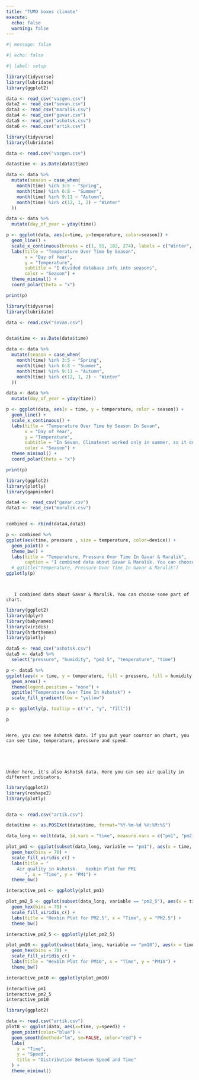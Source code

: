 ```yaml
---
title: "TUMO boxes climate"
execute: 
  echo: false
  warning: false
---
```


```r
#| message: false

#| echo: false

#| label: setup

library(tidyverse)
library(lubridate)
library(ggplot2)
```

```r
data <- read_csv("vazgen.csv")
data2 <- read_csv("sevan.csv")
data3 <- read_csv("maralik.csv")
data4 <- read_csv("gavar.csv")
data5 <- read_csv("ashotsk.csv")
data6 <- read.csv("artik.csv")

```

```r

library(tidyverse)
library(lubridate)  

data <- read.csv("vazgen.csv")

data$time <- as.Date(data$time)

data <- data %>%
  mutate(season = case_when(
    month(time) %in% 3:5 ~ "Spring",
    month(time) %in% 6:8 ~ "Summer",
    month(time) %in% 9:11 ~ "Autumn",
    month(time) %in% c(12, 1, 2) ~ "Winter"
  ))

data <- data %>%
  mutate(day_of_year = yday(time))

p <- ggplot(data, aes(x=time, y=temperature, color=season)) +
  geom_line() +
  scale_x_continuous(breaks = c(1, 91, 182, 274), labels = c("Winter", "Spring", "Summer", "Autumn")) +
  labs(title = "Temperature Over Time by Season",
       x = "Day of Year",
       y = "Temperature",
       subtitle = "I divided database info into seasons",
       color = "Season") +
  theme_minimal() +
  coord_polar(theta = "x")

print(p)

```

```r

library(tidyverse)
library(lubridate)  

data <- read.csv("sevan.csv")  


data$time <- as.Date(data$time)

data <- data %>%
  mutate(season = case_when(
    month(time) %in% 3:5 ~ "Spring",
    month(time) %in% 6:8 ~ "Summer",
    month(time) %in% 9:11 ~ "Autumn",
    month(time) %in% c(12, 1, 2) ~ "Winter"
  ))

data <- data %>%
  mutate(day_of_year = yday(time))

p <- ggplot(data, aes(x = time, y = temperature, color = season)) +
  geom_line() +
  scale_x_continuous() +
  labs(title = "Temperature Over Time by Season In Sevan",
       x = "Day of Year",
       y = "Temperature",
       subtitle = "In Sevan, Climatenet worked only in summer, so it only claimed info about summer",
       color = "Season") +
  theme_minimal() +
  coord_polar(theta = "x")

print(p)


```



```r

library(ggplot2)
library(plotly)
library(gapminder)

data4 <-  read_csv("gavar.csv")
data3 <- read_csv("maralik.csv")


combined <- rbind(data4,data3)

p <- combined %>%
ggplot(aes(time, pressure , size = temperature, color=device)) +
  geom_point() +
  theme_bw() +
  labs(title = "Temperature, Pressure Over Time In Gavar & Maralik",
       caption = "I combined data about Gavar & Maralik. You can choose some part of chart." )
  # ggtitle("Temperature, Pressure Over Time In Gavar & Maralik") 
ggplotly(p)




```

       I combined data about Gavar & Maralik. You can choose some part of chart.



```r
library(ggplot2)
library(dplyr)
library(babynames)
library(viridis)
library(hrbrthemes)
library(plotly)

data5 <- read_csv("ashotsk.csv")
data5 <- data5 %>%
  select("pressure", "humidity", "pm2_5", "temperature", "time")

p <- data5 %>%
ggplot(aes(x = time, y = temperature, fill = pressure, fill = humidity )) +
  geom_area() +
  theme(legend.position = "none") +
  ggtitle("Temperature Over Time In Ashotsk") +
  scale_fill_gradient(low = "yellow")

p <- ggplotly(p, tooltip = c("x", "y", "fill"))

p



```


    Here, you can see Ashotsk data. If you put your coursor on chart, you can see time, temperature, pressure and speed.





    Under here, it's also Ashotsk data. Here you can see air quality in different indicators.





```r
library(ggplot2)
library(reshape2)
library(plotly)


data <- read.csv("artik.csv")

data$time <- as.POSIXct(data$time, format="%Y-%m-%d %H:%M:%S")

data_long <- melt(data, id.vars = "time", measure.vars = c("pm1", "pm2_5", "pm10"))

plot_pm1 <- ggplot(subset(data_long, variable == "pm1"), aes(x = time, y = value)) +
  geom_hex(bins = 70) +
  scale_fill_viridis_c() +
  labs(title = "
    Air quality in Ashotsk.   Hexbin Plot for PM1
       ", x = "Time", y = "PM1") +
  theme_bw()

interactive_pm1 <- ggplotly(plot_pm1)

plot_pm2_5 <- ggplot(subset(data_long, variable == "pm2_5"), aes(x = time, y = value)) +
  geom_hex(bins = 70) +
  scale_fill_viridis_c() +
  labs(title = "Hexbin Plot for PM2.5", x = "Time", y = "PM2.5") +
  theme_bw()

interactive_pm2_5 <- ggplotly(plot_pm2_5)

plot_pm10 <- ggplot(subset(data_long, variable == "pm10"), aes(x = time, y = value)) +
  geom_hex(bins = 70) +
  scale_fill_viridis_c() +
  labs(title = "Hexbin Plot for PM10", x = "Time", y = "PM10") +
  theme_bw()

interactive_pm10 <- ggplotly(plot_pm10)

interactive_pm1
interactive_pm2_5
interactive_pm10


```




```r


library(ggplot2)

data <- read.csv("artik.csv")
plot8 <- ggplot(data, aes(x=time, y=speed)) +
  geom_point(color="blue") +
  geom_smooth(method="lm", se=FALSE, color="red") +
  labs(
    x = "Time",
    y = "Speed",
    title = "Distribution Between Speed and Time"
  ) +
  theme_minimal()


```



























